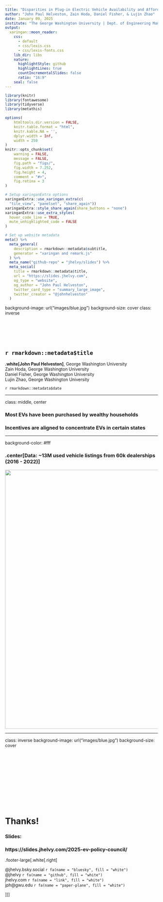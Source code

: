 ```yaml
---
title: "Disparities in Plug-in Electric Vehicle Availability and Affordability in the United States"
author: "John Paul Helveston, Zain Hoda, Daniel Fisher, & Lujin Zhao"
date: January 09, 2025
institute: "The George Washington University | Dept. of Engineering Management and Systems Engineering"
output:
  xaringan::moon_reader:
    css:
      - default
      - css/lexis.css
      - css/lexis-fonts.css
    lib_dir: libs
    nature:
      highlightStyle: github
      highlightLines: true
      countIncrementalSlides: false
      ratio: "16:9"
    seal: false
---
```


```r
library(knitr)
library(fontawesome)
library(tidyverse)
library(metathis)

options(
    htmltools.dir.version = FALSE,
    knitr.table.format = "html",
    knitr.kable.NA = '',
    dplyr.width = Inf,
    width = 250
)
knitr::opts_chunk$set(
    warning = FALSE,
    message = FALSE,
    fig.path = "figs/",
    fig.width = 7.252,
    fig.height = 4,
    comment = "#>",
    fig.retina = 3
)

# Setup xaringanExtra options
xaringanExtra::use_xaringan_extra(c(
  "tile_view", "panelset", "share_again"))
xaringanExtra::style_share_again(share_buttons = "none")
xaringanExtra::use_extra_styles(
  hover_code_line = TRUE,
  mute_unhighlighted_code = FALSE
)

# Set up website metadata
meta() %>%
  meta_general(
    description = rmarkdown::metadata$subtitle,
    generator = "xaringan and remark.js"
  ) %>%
  meta_name("github-repo" = "jhelvy/slides") %>%
  meta_social(
    title = rmarkdown::metadata$title,
    url = "https://slides.jhelvy.com",
    og_type = "website",
    og_author = "John Paul Helveston",
    twitter_card_type = "summary_large_image",
    twitter_creator = "@johnhelveston"
  )
```

background-image: url("images/blue.jpg")
background-size: cover
class: inverse

<br><br><br><br>

## `r rmarkdown::metadata$title`

**.white[John Paul Helveston]**, George Washington University<br>
Zain Hoda, George Washington University<br>
Daniel Fisher, George Washington University<br>
Lujin Zhao, George Washington University<br>

`r rmarkdown::metadata$date`

---

class: middle, center

### Most EVs have been purchased by wealthy households

### Incentives are aligned to concentrate EVs in certain states

---

background-color: #fff

### .center[**Data**: ~13M used vehicle listings from 60k dealerships (2016 - 2022)]

<center>
<img src="images/table-data-summary.png" width=850>
</center>



---

class: inverse 
background-image: url("images/blue.jpg")
background-size: cover

<br><br><br><br><br><br><br><br><br><br>

# Thanks!

### Slides:

### https://slides.jhelvy.com/2025-ev-policy-council/

.footer-large[.white[.right[

@jhelvy.bsky.social `r fa(name = "bluesky", fill = "white")`<br>
@jhelvy `r fa(name = "github", fill = "white")`<br>
jhelvy.com `r fa(name = "link", fill = "white")`<br>
jph@gwu.edu `r fa(name = "paper-plane", fill = "white")`

]]]
